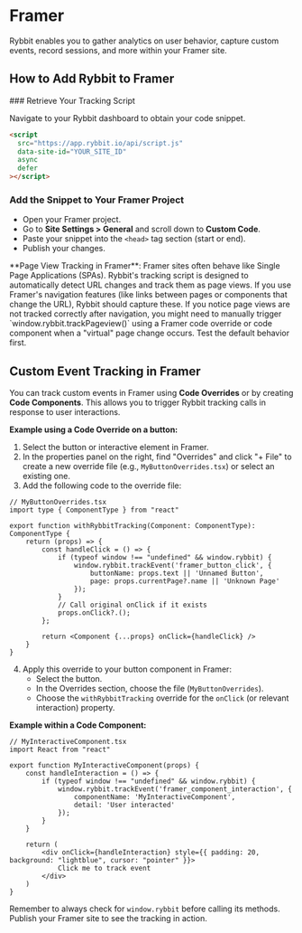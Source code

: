 
# Framer

Rybbit enables you to gather analytics on user behavior, capture custom events, record sessions, and more within your Framer site.

## How to Add Rybbit to Framer

<Steps>
### Retrieve Your Tracking Script

Navigate to your Rybbit dashboard to obtain your code snippet.

```html
<script
  src="https://app.rybbit.io/api/script.js"
  data-site-id="YOUR_SITE_ID"
  async
  defer
></script>
```

### Add the Snippet to Your Framer Project

- Open your Framer project.
- Go to **Site Settings > General** and scroll down to **Custom Code**.
- Paste your snippet into the `<head>` tag section (start or end).
- Publish your changes.
</Steps>


<Callout type="info">
  **Page View Tracking in Framer**: Framer sites often behave like Single Page Applications (SPAs). Rybbit's tracking script is designed to automatically detect URL changes and track them as page views. If you use Framer's navigation features (like links between pages or components that change the URL), Rybbit should capture these. If you notice page views are not tracked correctly after navigation, you might need to manually trigger `window.rybbit.trackPageview()` using a Framer code override or code component when a "virtual" page change occurs. Test the default behavior first.
</Callout>

## Custom Event Tracking in Framer

You can track custom events in Framer using **Code Overrides** or by creating **Code Components**. This allows you to trigger Rybbit tracking calls in response to user interactions.

**Example using a Code Override on a button:**

1.  Select the button or interactive element in Framer.
2.  In the properties panel on the right, find "Overrides" and click "+ File" to create a new override file (e.g., `MyButtonOverrides.tsx`) or select an existing one.
3.  Add the following code to the override file:

```tsx
// MyButtonOverrides.tsx
import type { ComponentType } from "react"

export function withRybbitTracking(Component: ComponentType): ComponentType {
    return (props) => {
        const handleClick = () => {
            if (typeof window !== "undefined" && window.rybbit) {
                window.rybbit.trackEvent('framer_button_click', {
                    buttonName: props.text || 'Unnamed Button',
                    page: props.currentPage?.name || 'Unknown Page'
                });
            }
            // Call original onClick if it exists
            props.onClick?.();
        };

        return <Component {...props} onClick={handleClick} />
    }
}
```

4.  Apply this override to your button component in Framer:
    *   Select the button.
    *   In the Overrides section, choose the file (`MyButtonOverrides`).
    *   Choose the `withRybbitTracking` override for the `onClick` (or relevant interaction) property.

**Example within a Code Component:**

```tsx
// MyInteractiveComponent.tsx
import React from "react"

export function MyInteractiveComponent(props) {
    const handleInteraction = () => {
        if (typeof window !== "undefined" && window.rybbit) {
            window.rybbit.trackEvent('framer_component_interaction', {
                componentName: 'MyInteractiveComponent',
                detail: 'User interacted'
            });
        }
    }

    return (
        <div onClick={handleInteraction} style={{ padding: 20, background: "lightblue", cursor: "pointer" }}>
            Click me to track event
        </div>
    )
}
```
Remember to always check for `window.rybbit` before calling its methods. Publish your Framer site to see the tracking in action.
